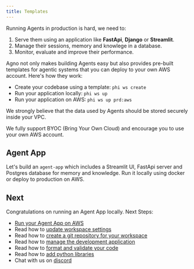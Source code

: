 ```yaml
---
title: Templates
---
```


Running Agents in production is hard, we need to:

1. Serve them using an application like **FastApi**, **Django** or **Streamlit**.
2. Manage their sessions, memory and knowlege in a database.
3. Monitor, evaluate and improve their performance.

Agno not only makes building Agents easy but also provides pre-built templates for agentic systems that you can deploy to your own AWS account. Here's how they work:

- Create your codebase using a template: `phi ws create`
- Run your application locally: `phi ws up`
- Run your application on AWS: `phi ws up prd:aws`

<Note>
We strongly believe that the data used by Agents should be stored securely inside your VPC.

We fully support BYOC (Bring Your Own Cloud) and encourage you to use your own AWS account.
</Note>

## Agent App

Let's build an `agent-app` which includes a Streamlit UI, FastApi server and Postgres database for memory and knowledge. Run it locally using docker or deploy to production on AWS.

<Snippet file="setup.mdx" />

<Snippet file="create-agent-app-codebase.mdx" />

<Snippet file="run-agent-app-streamlit.mdx" />

<Snippet file="run-agent-app-fastapi.mdx" />

<Snippet file="agent-app-build-your-ai-product.mdx" />

<Snippet file="agent-app-delete-local-resources.mdx" />

## Next

Congratulations on running an Agent App locally. Next Steps:

- [Run your Agent App on AWS](/templates/agent-app/run-aws)
- Read how to [update workspace settings](/templates/how-to/workspace-settings)
- Read how to [create a git repository for your workspace](/templates/how-to/git-repo)
- Read how to [manage the development application](/templates/how-to/development-app)
- Read how to [format and validate your code](/templates/how-to/format-and-validate)
- Read how to [add python libraries](/templates/how-to/install)
- Chat with us on [discord](https://discord.gg/4MtYHHrgA8)
